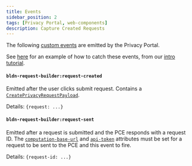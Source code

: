 ```yaml
---
title: Events
sidebar_position: 2
tags: [Privacy Portal, web-components]
description: Capture Created Requests
---
```


The following [custom events](https://developer.mozilla.org/en-US/docs/Web/API/CustomEvent/CustomEvent) are emitted by the Privacy Portal.

See [here](https://github.com/blindnet-io/devkit-quickstart/blob/main/tutorials/intro/web/expose-request-interface-event-listener.html) for an example of how to catch these events, from our [intro tutorial](/docs/tutorials/intro).

#### `bldn-request-builder:request-created`

Emitted after the user clicks submit request. Contains a [`CreatePrivacyRequestPayload`](https://stage.computing.blindnet.io/swagger).

Details: `{request: ...}`

#### `bldn-request-builder:request-sent`

Emitted after a request is submitted and the PCE responds with a request ID. The [`computation-base-url`](./parameters#computation-base-url) and [`api-token`](./parameters#api-token) attributes must be set for a request to be sent to the PCE and this event to fire.

Details: `{request-id: ...}`